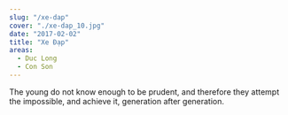 ```yaml
---
slug: "/xe-dap"
cover: "./xe-dap_10.jpg"
date: "2017-02-02"
title: "Xe Đạp"
areas:
  - Duc Long
  - Con Son
---
```


The young do not know enough to be prudent, and therefore they attempt the impossible, and achieve it, generation after generation.